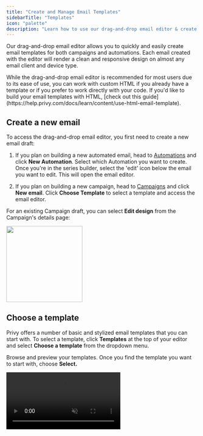 ```yaml
---
title: "Create and Manage Email Templates"
sidebarTitle: "Templates"
icon: "palette"
description: "Learn how to use our drag-and-drop email editor & create templates like a pro."
---
```


Our drag-and-drop email editor allows you to quickly and easily create email templates for both campaigns and automations. Each email created with the editor will render a clean and responsive design on almost any email client and device type. 

<Note>
  While the drag-and-drop email editor is recommended for most users due to its ease of use, you can work with custom HTML if you already have a template or if you prefer to work directly with your code. If you'd like to build your email templates with HTML, [check out this guide](https://help.privy.com/docs/learn/content/use-html-email-template).
</Note>

## Create a new email

To access the drag-and-drop email editor, you first need to create a new email draft:

1. If you plan on building a new automated email, head to [Automations](https://dashboard.privy.com/automations) and click **New Automation**. Select which Automation you want to create. Once you're in the series builder, select the 'edit' icon below the email you want to edit. This will open the email editor.

2. If you plan on building a new campaign, head to [Campaigns](https://dashboard.privy.com/message-campaigns) and click **New email**. Click **Choose Template** to select a template and access the email editor.

For an existing Campaign draft, you can select **Edit design** from the Campaign's details page:

<img height="200" src="/images/email-campaigns/edit-design.png" />

## Choose a template

Privy offers a number of basic and stylized email templates that you can start with. To select a template, click **Templates** at the top of your editor and select **Choose a template** from the dropdown menu.

Browse and preview your templates. Once you find the template you want to start with, choose **Select.**

<video autoPlay muted loop playsInline className="new-template" src="/images/email-campaigns/choose-a-new-template.mp4" />

## Edit the email's styles

To change the default styles of your email, select the **Body** tab from the sidebar. This page allows you to change the width and alignment of the email's content. Additionally, it allows you to update the default background color, font, and link styling options for content added to the template. *Content already included or added to the template will not change.* 

<img height="200" src="/images/email-campaigns/email-body.png" />

<Warning>
  **Note:** A content width larger than 600px is not recommended. 
</Warning>

## Edit the email's layout

### Add new blocks

To add a new section to your email, drag and drop the **Columns** block from the *Content* menu on the left.

<video autoPlay muted loop playsInline className="new-block" src="/images/email-campaigns/add-new-block.mp4" />

### Edit existing blocks

To edit existing blocks, hover over your email content. Click on the background just outside of your email content to highlight the entire block of content.

<video autoPlay muted loop playsInline className="edit-blocks" src="/images/email-campaigns/edit-blocks.mp4" />

<Icon icon="circle-plus" /> **Add columns:** On the left, you can edit the layout by adding or removing columns to your content.

<Icon icon="circle-minus" /> **Removing blocks:** If you want to remove the entire block of columns, select the 'delete' icon on the right side of the block.

<Icon icon="copy" /> **Duplicate blocks:** If you want to duplicate an entire section in your email, select the 'duplicate' icon on the right side of the block.

<Icon icon="arrows-up-down-left-right" /> **Move blocks:** To move sections of your email, click and drag the blue 'move' icon to the right side of the block. You can snap the block to sit in a different location in your email's body.

<Icon icon="fill-drip" /> **Change color and padding:** When a block is selected, you can edit its settings (such as it's background color and padding) on the left side.

## Edit the email's content

To add content to your email, you can drag any of the content elements from the left side and drop them in your email's body. Explore the different content options available below:

<video autoPlay muted loop playsInline className="new-content" src="/images/email-campaigns/add-new-content.mp4" />

<AccordionGroup>
  <Accordion title="Product" defaultOpen={false} icon="tag">
    Shopify and Shopify Plus users can drag a product element into their email by dragging it into a column and selecting the desired product from the dropdown menu. [Learn more.](https://help.privy.com/docs/learn/content/product-blocks)
  </Accordion>

  <Accordion title="Button" defaultOpen={false} icon="arrow-pointer">
    Add a Call-To-Action to your content. Edit the button's text by clicking directly on the button. Customize the color, font, shape, and add your URL on the left side.
  </Accordion>

  <Accordion title="Divider" defaultOpen={false} icon="grid-dividers">
    Break up your content with a divider element; edit its color, style, and padding on the left.
  </Accordion>

  <Accordion title="Heading & Text" defaultOpen={false} icon="font">
    Drag in a heading and/or a text box element. Edit the text's font style, size, color, and weight on the left.
  </Accordion>

  <Accordion title="Image" defaultOpen={false} icon="image">
    Upload a new image or select an existing image in your photo manager. Shopify and Shopify Plus users can also select a Shopify Product to automatically pull in a product's photo from their store. [Learn more about using and editing images.](https://help.privy.com/docs/learn/content/adding-images-to-emails)
  </Accordion>

  <Accordion title="Coupon" defaultOpen={false} icon="percent">
    Drag in a coupon element to display a coupon code in your email's content. You can edit this element's color, outline, and appearance on the left. [Learn more about ways to insert and attach coupons in your email content.](https://help.privy.com/docs/learn/content/coupon-codes#email-campaigns)
  </Accordion>

  <Accordion title="Video" defaultOpen={false} icon="film">
    Embed a video into your email. The video must be hosted on either Youtube or Vimeo. By pasting your video's URL, the editor will automatically generate a preview image of your video. The image will link to the provided URL.
  </Accordion>

  <Accordion title="Social" defaultOpen={false} icon="user-group">
    Add social media icons and links into your email. You can add and manage your default social media links in your [Business Settings](https://dashboard.privy.com/settings/business-info) so that you don't need to manually add them each time! Edit the icon's style, color, and padding on the left side.
  </Accordion>

  <Accordion title="Menu" defaultOpen={false} icon="list">
    A menu is a great way to add helpful links in your email, such as "Home", "About", and "Sale" pages from your site. Drag the element into your email body, then edit the appearance and insert your URLs on the left.
  </Accordion>

  <Accordion title="HTML" defaultOpen={false} icon="code">
    If you want to add an HTML code section into your email, you can drag the element from the left. [Check out this guide](https://help.privy.com/docs/learn/content/use-html-email-template) for more information on using HTML in your email templates.
  </Accordion>

  <Accordion title="Timer" defaultOpen={false} icon="timer">
    Add a countdown timer into your emails to drive urgency around limited-time sales or upcoming announcements. Drag in your Timer, then specify your end date & time and customize its appearance on the left. [Learn more about using countdown timers in emails.](https://help.privy.com/docs/learn/content/countdown-timers)
  </Accordion>
</AccordionGroup>

To edit, duplicate, or remove existing content, click directly on the element you're looking to edit. Once the content is selected, its settings will appear on the left, and you can delete or duplicate using the icons below the content.

### Personalize your content

Privy offers many different personalization tags that you can insert into your email content to connect with your contacts on an individual level — learn more about inserting personalized content [with this guide](https://help.privy.com/docs/learn/content/personalization-tags#personalizing-emails).

### Insert images from Unsplash

If you're looking for high quality, professional-looking images to give your email an elevated look, you can insert licensed images from providers such as Unsplash, Pexels, and Pixabay straight from the editor.

Head to the **Images** tab on the left. You can browse trending images or search for specific keywords. To add the image to your content, simply click and drag it into your email.

<video autoPlay muted loop playsInline className="stock-images" src="/images/email-campaigns/add-unsplash-image.mp4" />

## Preview and Test

You can preview your email on desktop and mobile by clicking **Preview** at the top of the editor. You can also toggle between editing on desktop or mobile view by selecting the desktop or mobile icons in the bottom right corner of your screen.

Select **Send test email** at the top of your screen to send a test email to up to 5 Privy users at a time.

<img height="200" src="/images/email-campaigns/preview-test-undo.png" />

## Save your template

To save your email as a new template, click on **Templates** at the top of your screen and select **Save email as template** from the dropdown menu. Name your template and **Save.**

<video autoPlay muted loop playsInline className="save-template" src="/images/email-campaigns/save-as-template.mp4" />
Your new email template will appear in your **My Saved Templates** folder moving forward. Next time you create an email, you can save time by starting with this template and customizing it to fit your needs.

<img height="200" src="/images/email-campaigns/my-saved-templates.png" />
